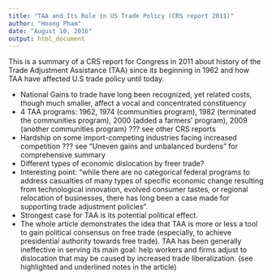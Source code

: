 ```yaml
---
title: "TAA and Its Role in US Trade Policy (CRS report 2011)"
author: "Hoang Pham"
date: "August 10, 2016"
output: html_document
---
```

This is a summary of a CRS report for Congress in 2011 about history of the Trade Adjustment Assistance (TAA) since its beginning in 1962 and how TAA have affected U.S trade policy until today.

-	National Gains to trade have long been recognized, yet related costs, though much smaller, affect a vocal and concentrated constituency
-	4 TAA programs: 1962, 1974 (communities program), 1982 (terminated the communities program), 2000 (added a farmers' program), 2009 (another communities program) ??? see other CRS reports
-	Hardship on some import-competing industries facing increased competition ??? see "Uneven gains and unbalanced burdens" for comprehensive summary
-	Different types of economic dislocation by freer trade?
-	Interesting point: "while there are no categorical federal programs to address casualties of many types of specific economic change resulting from technological innovation, evolved consumer tastes, or regional relocation of businesses, there has long been a case made for supporting trade adjustment policies".
-	Strongest case for TAA is its potential political effect.
-	The whole article demonstrates the idea that TAA is more or less a tool to gain political consensus on free trade (especially, to achieve presidential authority towards free trade). TAA has been generally ineffective in serving its main goal: help workers and firms adjust to dislocation that may be caused by increased trade liberalization. (see highlighted and underlined notes in the article)